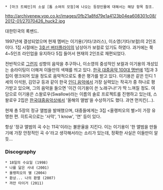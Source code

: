  * [마크 트웨인]의 소설 [톰 소여의 모험]에 나오는 등장인물에 대해서는 해당 항목 참조.

http://archivenew.vop.co.kr/images/0fb21a8fd79e1a4123b04ea608301c08/2012-01/27070426_huck2.jpg

대한민국의 록밴드.

1997년에 결성되었으며 현재 멤버는 이기용(기타/코러스), 이소영(기타/보컬)의 2인조이다. 1집 시절에는 [[3호선 버터플라이]]의 남상아가 보컬로 있기도 하였다. 과거에는 쭉 4~5인조 라인업을 유지하다 5집 들어서 현재의 2인조로 재편되었다.

전반적으로 [[그런지]] 성향의 음악을 추구하나, 이소영의 중성적인 보컬과 이기용의 개성있는 송라이팅이 더해져 이들만의 색채를 띄고 있다. [[한국 대중음악 100대 명반]]에 1집과 3집이 랭크되어 있을 정도로 음악적으로도 좋은 평가를 받고 있다. 이기용은 같은 인디 1세의 이석원, 김민규 등과 같이 한국 [[인디 음악]]에서 가장 실력있는 작곡가 중 하나로 평가받고 있으며, 그의 음악을 들으면 '이건 이기용이 쓴 노래구나!'가 딱 느껴질 정도. 여담으로 이기용은 스왈로우(Swallow)라는 이름의 솔로 프로젝트를 진행하고 있는데, 스왈로우 2집은 [[한국대중음악상]]에서 '올해의 앨범'을 수상하기도 했다. 과연 먼치킨(...).

현재 총 5장의 정규 앨범을 발매했으며, 대중들에게는 3집 <올랭피오의 별>이 가장 유명한 편. 히트곡으로는 '사막', 'I know', '연' 등이 있다. 

항상 '정규 앨범의 곡 수는 11곡'이라는 불문율을 지킨다. 이는 이기용이 '한 앨범을 만들기에 가장 안정적인 곡 수'라고 생각해서라는 소리가 있는데, 정확한 사실은 이들만이 알 듯...

=== Discography ===
 * 18일의 수요일 (1998)
 * 나를 닮은 사내 (2001)
 * 올랭피오의 별 (2004)
 * 환상... 나의 환멸 (2007)
 * 까만 타이거 (2011)

